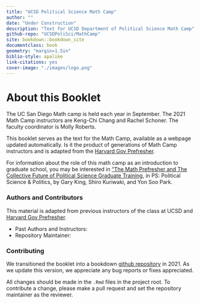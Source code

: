```yaml
--- 
title: "UCSD Political Science Math Camp"
author: ""
date: "Under Construction"
description: "Text for UCSD Department of Political Science Math Camp"
github-repo: "UCSDPoliSci/MathCamp"
site: bookdown::bookdown_site
documentclass: book
geometry: "margin=1.5in"
biblio-style: apalike
link-citations: yes
cover-image: "./images/logo.png"
---
```

# About this Booklet {-}
The UC San Diego Math camp is held each year in September. The 2021 Math Camp instructors are Keng-Chi Chang and Rachel Schoner. The faculty coordinator is Molly Roberts.

This booklet serves as the text for the Math Camp, available as a webpage updated automatically. Is it the product of generations of Math Camp instructors and is adapted from the [Harvard Gov Prefresher](https://github.com/IQSS/prefresher). 


For information about the role of this math camp as an introduction to graduate school, you may be interested in ["The Math Prefresher and The Collective Future of Political Science Graduate Training](https://gking.harvard.edu/prefresher), in PS: Political Science & Politics, by Gary King, Shiro Kuriwaki, and Yon Soo Park.

### Authors and Contributors {-}

This material is adapted from previous instructors of the class at UCSD and [Harvard Gov Prefresher](https://github.com/IQSS/prefresher). 

- Past Authors and Instructors:  
- Repository Maintainer: 


### Contributing {-}

We transitioned the booklet into a bookdown [github repository](https://github.com/UCSDPoliSci/MathCamp) in 2021.  As we update this version, we appreciate any bug reports or fixes appreciated. 

All changes should be made in the `.Rmd` files in the project root. To contribute a change, please make a pull request and set the repository maintainer as the reviewer.
